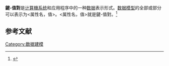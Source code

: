 {{Expand language|1=en|time=2021-01-28T12:08:17+00:00}}
{{NoteTA |G1=IT}}
'''鍵-值對'''是[[计算机系统|计算機系统]]和应用程序中的一种[[数据|数据]]表示形式。[[数据模型|数据模型]]的全部或部分可以表示为<属性名，值>。<属性名，值>就是鍵-值對。<ref>{{Cite web|url=https://www.w3schools.com/js/js_json_objects.asp|title=JSON Objects|website=www.w3schools.com|language=en-US|access-date=2018-10-02|archive-date=2022-03-26|archive-url=https://web.archive.org/web/20220326100322/https://www.w3schools.com/js/js_json_objects.asp|dead-url=no}}</ref>

==参考文献==
{{reflist}}

[[Category:数据建模|Category:数据建模]]